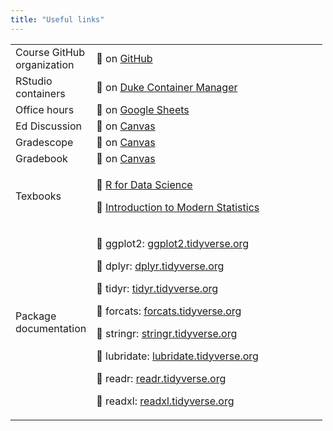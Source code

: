 ```yaml
---
title: "Useful links"
---
```


+----------------------------+-----------------------------------------------------------------------------------------------------------------------------+----------+
| Course GitHub organization | 🔗 on [GitHub](https://github.com/sta199-f25)                                                                               |          |
+----------------------------+-----------------------------------------------------------------------------------------------------------------------------+----------+
| RStudio containers         | 🔗 on [Duke Container Manager](https://cmgr.oit.duke.edu/containers)                                                        |          |
+----------------------------+-----------------------------------------------------------------------------------------------------------------------------+----------+
| Office hours               | 🔗 on [Google Sheets](https://docs.google.com/spreadsheets/d/1rVx9uZVNcrG_nUSDo7iol5VEeGcHURASVtBpwZjz5bc/edit?usp=sharing) |          |
+----------------------------+-----------------------------------------------------------------------------------------------------------------------------+----------+
| Ed Discussion              | 🔗 on [Canvas](https://edstem.org/us/courses/80616/discussion/)                                                             |          |
+----------------------------+-----------------------------------------------------------------------------------------------------------------------------+----------+
| Gradescope                 | 🔗 on [Canvas](https://www.gradescope.com/courses/825447)                                                                   |          |
+----------------------------+-----------------------------------------------------------------------------------------------------------------------------+----------+
| Gradebook                  | 🔗 on [Canvas](https://canvas.duke.edu/courses/39994/gradebook)                                                             |          |
+----------------------------+-----------------------------------------------------------------------------------------------------------------------------+----------+
| Texbooks                   | 🔗 [R for Data Science](https://r4ds.hadley.nz/)                                                                            |          |
|                            |                                                                                                                             |          |
|                            | 🔗 [Introduction to Modern Statistics](https://openintro-ims2.netlify.app/)                                                 |          |
+----------------------------+-----------------------------------------------------------------------------------------------------------------------------+----------+
| Package documentation      | 🔗 ggplot2: [ggplot2.tidyverse.org](https://ggplot2.tidyverse.org/)                                                         |          |
|                            |                                                                                                                             |          |
|                            | 🔗 dplyr: [dplyr.tidyverse.org](https://dplyr.tidyverse.org/)                                                               |          |
|                            |                                                                                                                             |          |
|                            | 🔗 tidyr: [tidyr.tidyverse.org](https://tidyr.tidyverse.org/)                                                               |          |
|                            |                                                                                                                             |          |
|                            | 🔗 forcats: [forcats.tidyverse.org](https://forcats.tidyverse.org/)                                                         |          |
|                            |                                                                                                                             |          |
|                            | 🔗 stringr: [stringr.tidyverse.org](https://stringr.tidyverse.org/)                                                         |          |
|                            |                                                                                                                             |          |
|                            | 🔗 lubridate: [lubridate.tidyverse.org](https://lubridate.tidyverse.org/)                                                   |          |
|                            |                                                                                                                             |          |
|                            | 🔗 readr: [readr.tidyverse.org](https://readr.tidyverse.org/)                                                               |          |
|                            |                                                                                                                             |          |
|                            | 🔗 readxl: [readxl.tidyverse.org](https://readxl.tidyverse.org/)                                                            |          |
+----------------------------+-----------------------------------------------------------------------------------------------------------------------------+----------+
